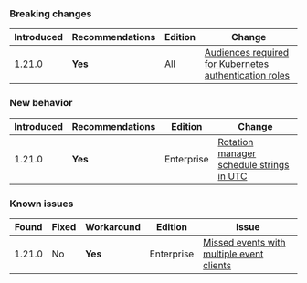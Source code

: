 ### Breaking changes

Introduced | Recommendations | Edition    | Change
---------- | --------------- | ---------- | ------
1.21.0     | **Yes**         | All        | [Audiences required for Kubernetes authentication roles](/vault/docs/v1.21.x/updates/important-changes#k8-audience-required)


### New behavior

Introduced | Recommendations | Edition    | Change
---------- | --------------- | ---------- | ------
1.21.0     | **Yes**         | Enterprise | [Rotation manager schedule strings in UTC](/vault/docs/v1.21.x/updates/important-changes#rotation-manager-utc)


### Known issues

Found  | Fixed  | Workaround | Edition    | Issue
------ |--------| ---------- | ---------- | -----
1.21.0 | No     | **Yes**    | Enterprise | [Missed events with multiple event clients](/vault/docs/v1.21.x/updates/important-changes#missed-events)

